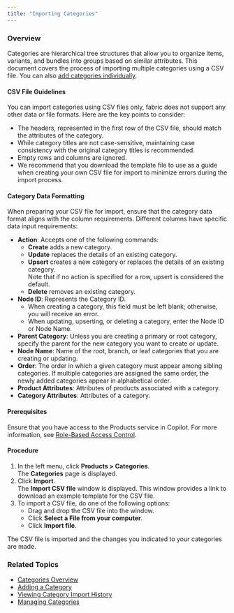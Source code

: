 ```yaml
---
title: "Importing Categories"
---
```


### Overview

Categories are hierarchical tree structures that allow you to organize items, variants, and bundles into groups based on similar attributes. This document covers the process of importing multiple categories using a CSV file. You can also [add categories individually](/docs/products-categories-adding-category).

#### CSV File Guidelines

You can import categories using CSV files only, fabric does not support any other data or file formats. Here are the key points to consider:

* The headers, represented in the first row of the CSV file, should match the attributes of the category.
* While category titles are not case-sensitive, maintaining case consistency with the original category titles is recommended.
* Empty rows and columns are ignored.
* We recommend that you download the template file to use as a guide when creating your own CSV file for import to minimize errors during the import process.

#### Category Data Formatting

When preparing your CSV file for import, ensure that the category data format aligns with the column requirements. Different columns have specific data input requirements:

* **Action**: Accepts one of the following commands:  
   * **Create** adds a new category.  
   * **Update** replaces the details of an existing category.  
   * **Upsert** creates a new category or replaces the details of an existing category.  
   Note that if no action is specified for a row, upsert is considered the default.  
   * **Delete** removes an existing category.
* **Node ID**: Represents the Category ID.  
   * When creating a category, this field must be left blank; otherwise, you will receive an error.  
   * When updating, upserting, or deleting a category, enter the Node ID or Node Name.
* **Parent Category**: Unless you are creating a primary or root category, specify the parent for the new category you want to create or update.
* **Node Name**: Name of the root, branch, or leaf categories that you are creating or updating.
* **Order**: The order in which a given category must appear among sibling categories. If multiple categories are assigned the same order, the newly added categories appear in alphabetical order.
* **Product Attributes**: Attributes of products associated with a category.
* **Category Attributes**: Attributes of a category.

#### Prerequisites

Ensure that you have access to the Products service in Copilot. For more information, see [Role-Based Access Control](/docs/role-based-access-control).

#### Procedure

1. In the left menu, click **Products > Categories**.  
The **Categories** page is displayed.
2. Click **Import**.  
The **Import CSV file** window is displayed. This window provides a link to download an example template for the CSV file.
3. To import a CSV file, do one of the following options:  
   * Drag and drop the CSV file into the window.  
   * Click **Select a File from your computer**.  
   * Click **Import file**.

The CSV file is imported and the changes you indicated to your categories are made.

### Related Topics

* [Categories Overview](/docs/products-categories)
* [Adding a Category](/docs/products-categories-adding-category)
* [Viewing Category Import History](/docs/products-categories-viewing-category-import-history)
* [Managing Categories](/docs/products-categories-managing-categories)